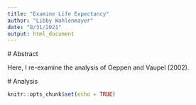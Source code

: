 ```yaml
---
title: "Examine Life Expectancy"
author: "Libby Wahlenmayer"
date: "8/31/2021"
output: html_document
---
```


  # Abstract

  Here, I re-examine the analysis of Oeppen and Vaupel (2002).

  # Analysis

```r
knitr::opts_chunk$set(echo = TRUE)
```